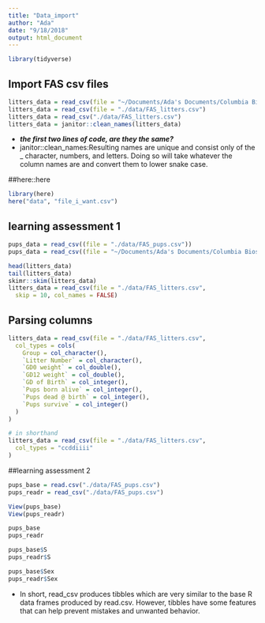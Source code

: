 ```yaml
---
title: "Data_import"
author: "Ada"
date: "9/18/2018"
output: html_document
---
```

```R
library(tidyverse)
```
## Import FAS csv files
```r
litters_data = read_csv(file = "~/Documents/Ada's Documents/Columbia Biostatistics/Data Science/R programming/Lecture_5/Data_wrangling_1/data/FAS_litters.csv")
litters_data = read_csv(file = "./data/FAS_litters.csv")
litters_data = read_csv("./data/FAS_litters.csv")
litters_data = janitor::clean_names(litters_data)
```

* ***the first two lines of code, are they the same?***
* janitor::clean_names:Resulting names are unique and consist only of the _ character, numbers, and letters. Doing so will take whatever the column names are and convert them to lower snake case.

##here::here
```r

library(here)
here("data", "file_i_want.csv")
```

## learning assessment 1
```r
pups_data = read_csv((file = "./data/FAS_pups.csv"))
pups_data = read_csv((file = "~/Documents/Ada's Documents/Columbia Biostatistics/Data Science/R programming/Lecture_5/Data_wrangling_1/data/FAS_pups.csv"))
```

```r
head(litters_data)
tail(litters_data)
skimr::skim(litters_data)
litters_data = read_csv(file = "./data/FAS_litters.csv",
  skip = 10, col_names = FALSE)

```

## Parsing columns
```r
litters_data = read_csv(file = "./data/FAS_litters.csv",
  col_types = cols(
    Group = col_character(),
    `Litter Number` = col_character(),
    `GD0 weight` = col_double(),
    `GD12 weight` = col_double(),
    `GD of Birth` = col_integer(),
    `Pups born alive` = col_integer(),
    `Pups dead @ birth` = col_integer(),
    `Pups survive` = col_integer()
  )
)

# in shorthand
litters_data = read_csv(file = "./data/FAS_litters.csv",
  col_types = "ccddiiii"
)
```
 
 ##learning assessment 2
```r
pups_base = read.csv("./data/FAS_pups.csv")
pups_readr = read_csv("./data/FAS_pups.csv")

View(pups_base)
View(pups_readr)

pups_base
pups_readr

pups_base$S
pups_readr$S

pups_base$Sex
pups_readr$Sex
```

* In short, read_csv produces tibbles which are very similar to the base R data frames produced by read.csv. However, tibbles have some features that can help prevent mistakes and unwanted behavior.

